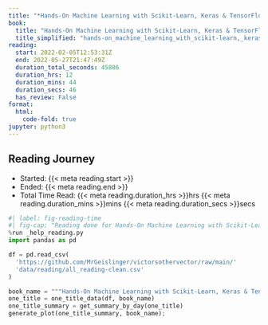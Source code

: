 ```yaml
---
title: "*Hands-On Machine Learning with Scikit-Learn, Keras & TensorFlow*"
book:
  title: "Hands-On Machine Learning with Scikit-Learn, Keras & TensorFlow"
  title_simplified: "hands-on_machine_learning_with_scikit-learn,_keras_&_tensorflow"
reading:
  start: 2022-02-05T12:53:31Z
  end: 2022-05-27T21:47:49Z
  duration_total_seconds: 45886
  duration_hrs: 12
  duration_mins: 44
  duration_secs: 46
  has_review: False
format:
  html:
    code-fold: true
jupyter: python3
---
```


## Reading Journey

* Started: {{< meta reading.start >}}
* Ended: {{< meta reading.end >}}
* Total Time Read: {{< meta reading.duration_hrs >}}hrs {{< meta reading.duration_mins >}}mins {{< meta reading.duration_secs >}}secs

```python
#| label: fig-reading-time
#| fig-cap: "Reading done for Hands-On Machine Learning with Scikit-Learn, Keras & TensorFlow"
%run _help_reading.py
import pandas as pd

df = pd.read_csv(
  'https://github.com/MrGeislinger/victorsothervector/raw/main/'
  'data/reading/all_reading-clean.csv'
)

book_name = """Hands-On Machine Learning with Scikit-Learn, Keras & TensorFlow"""
one_title = one_title_data(df, book_name)
one_title_summary = get_summary_by_day(one_title)
generate_plot(one_title_summary, book_name);
```
